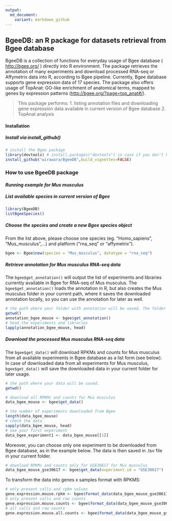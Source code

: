 ```yaml
---
output:
  md_document:
    variant: markdown_github
---
```


## **BgeeDB: an R package for datasets retrieval from Bgee database**

BgeeDB is a collection of functions for everyday usage of Bgee database ( <http://bgee.org/> ) directly into R environment. 
The package retrieves the annotation of many experiments and download processed RNA-seq or Affymetrix data into R, according to Bgee pipeline. Currently, Bgee database supports gene expression data of 17 species.
The package also offers usage of TopAnat: GO-like enrichment of anatomical terms, mapped to genes by expression patterns (<http://bgee.org/?page=top_anat#/>).

> This package performs: 
1. listing annotation files and downloading gene expression data available in current version of Bgee database
2. TopAnat analysis


#### **Installation**

##### Install via install_github()

```r
# install the Bgee package
library(devtools) # install.packages("devtools") in case if you don't have devtools installed
install_github("wirawara/BgeeDB",build_vignettes=FALSE)
```

### **How to use BgeeDB package**

#### *Running example for Mus musculus*

##### List available species in current version of Bgee

```r
library(BgeeDB)
listBgeeSpecies()
```

##### Choose the species and create a new Bgee species object

From the list above, please choose one species (eg. "Homo_sapiens", "Mus_musculus",...) and platform ("rna_seq" or "affymetrix").

```r
bgee <- Bgee$new(species = "Mus_musculus", datatype = "rna_seq")
```

##### Retrieve annotation for Mus musculus RNA-seq data

The ```bgee$get_annotation()``` will output the list of experiments and libraries currently available in Bgee for RNA-seq of Mus musculus. The ```bgee$get_annotation()``` loads the annotation in R, but also creates the Mus musculus folder in your current path, where it saves the downloaded annotation locally, so you can use the annotation for later as well. 

```r
# the path where your folder with annotation will be saved. The folder is named after your chosen species.
getwd()
annotation_bgee_mouse <- bgee$get_annotation()
# head the experiments and libraries
lapply(annotation_bgee_mouse, head)

```

##### Download the processed Mus musculus RNA-seq data 

The ```bgee$get_data()``` will download RPKMs and counts for Mus musculus from all available experiments in Bgee database as a list form (see below). In case of downloaded data from all experiments for Mus musculus, ```bgee$get_data()``` will save the downloaded data in your current folder for later usage. 

```r
# the path where your data will be saved. 
getwd()

# download all RPKMs and counts for Mus musculus
data_bgee_mouse <- bgee$get_data()

# the number of experiments downloaded from Bgee
length(data_bgee_mouse)
# check the data
sapply(data_bgee_mouse, head)
# see your first experiment
data_bgee_experiment1 <- data_bgee_mouse[[1]]
```

Moreover, you can choose only one experiment to be downloaded from Bgee database, as in the example below. The data is then saved in .tsv file in your current folder.
```r
# download RPKMs and counts only for GSE30617 for Mus musculus
data_bgee_mouse_gse30617 <- bgee$get_data(experiment.id = "GSE30617")
```

To transform the data into genes x samples format with RPKMS:

```r
# only present calls and rpkm values
gene.expression.mouse.rpkm <- bgee$format_data(data_bgee_mouse_gse30617, "present", "rpkm")
# only present calls and raw counts
gene.expression.mouse.counts <- bgee$format_data(data_bgee_mouse_gse30617, "present", "counts")
# all calls and raw counts
gene.expression.mouse.all.counts <- bgee$format_data(data_bgee_mouse_gse30617, "all", "counts")
```

